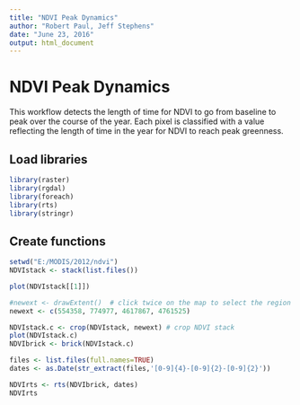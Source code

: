 ```yaml
---
title: "NDVI Peak Dynamics"
author: "Robert Paul, Jeff Stephens"
date: "June 23, 2016"
output: html_document
---
```

# NDVI Peak Dynamics

This workflow detects the length of time for NDVI to go from baseline to peak over the course of the year. Each pixel is classified with a value reflecting the length of time in the year for NDVI to reach peak greenness.

## Load libraries
```r
library(raster)
library(rgdal)
library(foreach)
library(rts)
library(stringr)
```

## Create functions
```r
setwd("E:/MODIS/2012/ndvi")
NDVIstack <- stack(list.files())

plot(NDVIstack[[1]])

#newext <- drawExtent()  # click twice on the map to select the region of interest
newext <- c(554358, 774977, 4617867, 4761525)

NDVIstack.c <- crop(NDVIstack, newext) # crop NDVI stack
plot(NDVIstack.c)
NDVIbrick <- brick(NDVIstack.c)

files <- list.files(full.names=TRUE)
dates <- as.Date(str_extract(files,'[0-9]{4}-[0-9]{2}-[0-9]{2}'))

NDVIrts <- rts(NDVIbrick, dates)
NDVIrts
```

